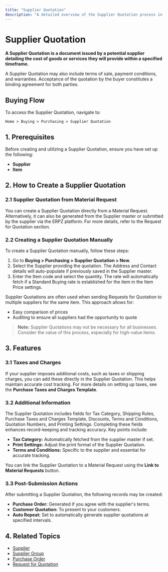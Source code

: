 ```yaml
---
title: "Supplier Quotation"
description: "A detailed overview of the Supplier Quotation process in ERPZ."
---
```


# Supplier Quotation

**A Supplier Quotation is a document issued by a potential supplier detailing the cost of goods or services they will provide within a specified timeframe.**

A Supplier Quotation may also include terms of sale, payment conditions, and warranties. Acceptance of the quotation by the buyer constitutes a binding agreement for both parties.

## Buying Flow

To access the Supplier Quotation, navigate to:

`Home > Buying > Purchasing > Supplier Quotation`


## 1. Prerequisites 

Before creating and utilizing a Supplier Quotation, ensure you have set up the following:

- **Supplier**
- **Item**

## 2. How to Create a Supplier Quotation 

### 2.1 Supplier Quotation from Material Request 

You can create a Supplier Quotation directly from a Material Request. Alternatively, it can also be generated from the Supplier master or submitted by the supplier via the ERPZ platform. For more details, refer to the Request for Quotation section.

### 2.2 Creating a Supplier Quotation Manually 

To create a Supplier Quotation manually, follow these steps:

1. Go to **Buying > Purchasing > Supplier Quotation > New**.
2. Select the Supplier providing the quotation. The Address and Contact details will auto-populate if previously saved in the Supplier master.
3. Enter the Item code and select the quantity. The rate will automatically fetch if a Standard Buying rate is established for the item in the Item Price settings.

Supplier Quotations are often used when sending Requests for Quotation to multiple suppliers for the same item. This approach allows for:

- Easy comparison of prices
- Auditing to ensure all suppliers had the opportunity to quote

> **Note:** Supplier Quotations may not be necessary for all businesses. Consider the value of this process, especially for high-value items.

## 3. Features 

### 3.1 Taxes and Charges 

If your supplier imposes additional costs, such as taxes or shipping charges, you can add these directly in the Supplier Quotation. This helps maintain accurate cost tracking. For more details on setting up taxes, see the **Purchase Taxes and Charges Template**.

### 3.2 Additional Information 

The Supplier Quotation includes fields for Tax Category, Shipping Rules, Purchase Taxes and Charges Template, Discounts, Terms and Conditions, Quotation Numbers, and Printing Settings. Completing these fields enhances record-keeping and tracking accuracy. Key points include:

- **Tax Category:** Automatically fetched from the supplier master if set.
- **Print Settings:** Adjust the print format of the Supplier Quotation.
- **Terms and Conditions:** Specific to the supplier and essential for accurate tracking.

You can link the Supplier Quotation to a Material Request using the **Link to Material Requests** button.

### 3.3 Post-Submission Actions 

After submitting a Supplier Quotation, the following records may be created:

- **Purchase Order:** Generated if you agree with the supplier's terms.
- **Customer Quotation:** To present to your customers.
- **Auto Repeat:** Set to automatically generate supplier quotations at specified intervals.

## 4. Related Topics 

- [Supplier](/buying/supplier-essentials/supplier)
- [Supplier Group](/buying/supplier-essentials/supplier-group)
- [Purchase Order](/buying/purchase-transactions/purchase-order)
- [Request for Quotation](/buying/purchase-transactions/request-for-quotation)
